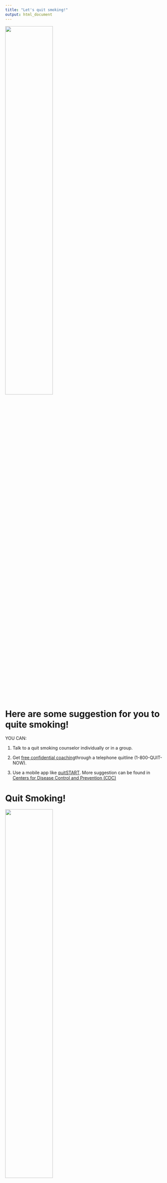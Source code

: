 ```yaml
---
title: "Let's quit smoking!"
output: html_document
---
```

<img src="smoke.jpeg" style="width:55%">

# Here are some suggestion for you to quite smoking!
YOU CAN:


1. Talk to a quit smoking counselor individually or in a group.

2. Get [free confidential coaching](https://www.cdc.gov/tobacco/campaign/tips/quit-smoking/quitline/index.html)through a telephone quitline (1-800-QUIT-NOW).

3. Use a mobile app like [quitSTART](https://www.cdc.gov/tobacco/campaign/tips/quit-smoking/quitstart-app/index.html).
More suggestion can be found in [Centers for Disease Control and Prevention (CDC)](https://www.cdc.gov/tobacco/quit_smoking/how_to_quit/index.htm)

# Quit Smoking!
<img src="photo.jpeg" style="width:55%">
